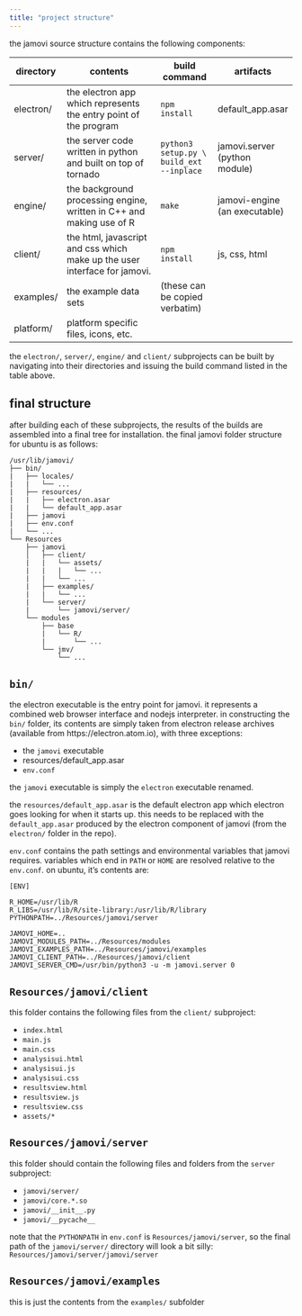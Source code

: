 ```yaml
---
title: "project structure"
---
```


the jamovi source structure contains the following components:

directory | contents                       | build command | artifacts |
----------|--------------------------------|---------------|-----------|
electron/ | the electron app which represents the entry point of the program | `npm install` | default_app.asar
server/   | the server code written in python and built on top of tornado    | `python3 setup.py \` `build_ext --inplace` | jamovi.server (python module)
engine/   | the background processing engine, written in C++ and making use of R | `make` | jamovi-engine (an executable)
client/   | the html, javascript and css which make up the user interface for jamovi. | `npm install` | js, css, html |
examples/ | the example data sets | (these can be copied verbatim)
platform/ | platform specific files, icons, etc.

the `electron/`, `server/`, `engine/` and `client/` subprojects can be built by navigating into their directories and issuing the build command listed in the table above.

## final structure

after building each of these subprojects, the results of the builds are assembled into a final tree for installation. the final jamovi folder structure for ubuntu is as follows:

```
/usr/lib/jamovi/
├── bin/
|   ├── locales/
|   |   └── ...
|   ├── resources/
|   |   ├── electron.asar
|   |   └── default_app.asar
|   ├── jamovi
|   ├── env.conf
|   └── ...
└── Resources
    ├── jamovi
    │   ├── client/
    |   |   └── assets/
    |   |   |   └── ...
    |   |   └── ...
    |   ├── examples/
    |   |   └── ...
    |   └── server/
    |       └── jamovi/server/
    └── modules
        ├── base
        |   └── R/
        |       └── ...
        └── jmv/
            └── ...

```

## `bin/`

the electron executable is the entry point for jamovi. it represents a combined web browser interface and nodejs interpreter. in constructing the `bin/` folder, its contents are simply taken from electron release archives (available from https://electron.atom.io), with three exceptions:

- the `jamovi` executable
- resources/default_app.asar
- `env.conf`

the `jamovi` executable is simply the `electron` executable renamed.

the `resources/default_app.asar` is the default electron app which electron goes looking for when it starts up. this needs to be replaced with the `default_app.asar` produced by the electron component of jamovi (from the `electron/` folder in the repo).

`env.conf` contains the path settings and environmental variables that jamovi requires. variables which end in `PATH` or `HOME` are resolved relative to the `env.conf`. on ubuntu, it's contents are:

```
[ENV]

R_HOME=/usr/lib/R
R_LIBS=/usr/lib/R/site-library:/usr/lib/R/library
PYTHONPATH=../Resources/jamovi/server

JAMOVI_HOME=..
JAMOVI_MODULES_PATH=../Resources/modules
JAMOVI_EXAMPLES_PATH=../Resources/jamovi/examples
JAMOVI_CLIENT_PATH=../Resources/jamovi/client
JAMOVI_SERVER_CMD=/usr/bin/python3 -u -m jamovi.server 0

```

## `Resources/jamovi/client`

this folder contains the following files from the `client/` subproject:
    
- `index.html`
- `main.js`
- `main.css`
- `analysisui.html`
- `analysisui.js`
- `analysisui.css`
- `resultsview.html`
- `resultsview.js`
- `resultsview.css`
- `assets/*`
    
## `Resources/jamovi/server`

this folder should contain the following files and folders from the `server` subproject:

- `jamovi/server/`
- `jamovi/core.*.so`
- `jamovi/__init__.py`
- `jamovi/__pycache__`

note that the `PYTHONPATH` in `env.conf` is `Resources/jamovi/server`, so the final path of the `jamovi/server/` directory will look a bit silly: `Resources/jamovi/server/jamovi/server`

## `Resources/jamovi/examples`

this is just the contents from the `examples/` subfolder
